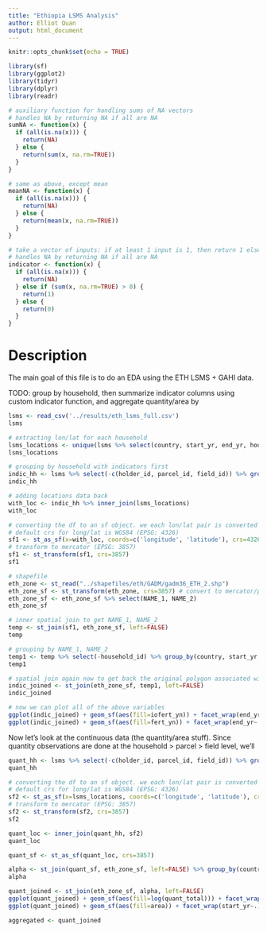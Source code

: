 ```yaml
---
title: "Ethiopia LSMS Analysis"
author: Elliot Quan
output: html_document
---
```



```r
knitr::opts_chunk$set(echo = TRUE)
```

```r
library(sf)
library(ggplot2)
library(tidyr)
library(dplyr)
library(readr)
```


```r
# auxiliary function for handling sums of NA vectors
# handles NA by returning NA if all are NA
sumNA <- function(x) {
  if (all(is.na(x))) {
    return(NA)
  } else {
    return(sum(x, na.rm=TRUE))
  }
}

# same as above, except mean
meanNA <- function(x) {
  if (all(is.na(x))) {
    return(NA)
  } else {
    return(mean(x, na.rm=TRUE))
  }
}

# take a vector of inputs: if at least 1 input is 1, then return 1 else 0.
# handles NA by returning NA if all are NA
indicator <- function(x) {
  if (all(is.na(x))) {
    return(NA)
  } else if (sum(x, na.rm=TRUE) > 0) {
    return(1)
  } else {
    return(0)
  }
}
```

# Description
The main goal of this file is to do an EDA using the ETH LSMS + GAHI data. 

TODO: group by household, then summarize indicator columns using custom indicator function, and aggregate quantity/area by 

```r
lsms <- read_csv('../results/eth_lsms_full.csv')
lsms
```

```r
# extracting lon/lat for each household
lsms_locations <- unique(lsms %>% select(country, start_yr, end_yr, household_id, longitude, latitude))
lsms_locations

```

```r
# grouping by household with indicators first
indic_hh <- lsms %>% select(-c(holder_id, parcel_id, field_id)) %>% group_by(country, start_yr, end_yr, household_id) %>% summarize_at(vars(contains('yn')), indicator)
indic_hh
```

```r
# adding locations data back
with_loc <- indic_hh %>% inner_join(lsms_locations)
with_loc
```


```r
# converting the df to an sf object. we each lon/lat pair is converted to a geometry (point)
# default crs for long/lat is WGS84 (EPSG: 4326)
sf1 <- st_as_sf(x=with_loc, coords=c('longitude', 'latitude'), crs=4326)
# transform to mercator (EPSG: 3857)
sf1 <- st_transform(sf1, crs=3857)
sf1
```



```r
# shapefile
eth_zone <- st_read("../shapefiles/eth/GADM/gadm36_ETH_2.shp")
eth_zone_sf <- st_transform(eth_zone, crs=3857) # convert to mercator/planar (3857)
eth_zone_sf <- eth_zone_sf %>% select(NAME_1, NAME_2)
eth_zone_sf
```


```r
# inner spatial join to get NAME_1, NAME_2
temp <- st_join(sf1, eth_zone_sf, left=FALSE)
temp
```


```r
# grouping by NAME_1, NAME_2
temp1 <- temp %>% select(-household_id) %>% group_by(country, start_yr, end_yr, NAME_1, NAME_2) %>% summarize_all(meanNA)
temp1
```


```r
# spatial join again now to get back the original polygon associated with each NAME_2. this allows us to plot.
indic_joined <- st_join(eth_zone_sf, temp1, left=FALSE)
indic_joined
```

```r
# now we can plot all of the above variables
ggplot(indic_joined) + geom_sf(aes(fill=iofert_yn)) + facet_wrap(end_yr~.) + ggtitle('% Households using Inorganic Fert')
ggplot(indic_joined) + geom_sf(aes(fill=fert_yn)) + facet_wrap(end_yr~.) + ggtitle('% Households using Fert')
```

Now let's look at the continuous data (the quantity/area stuff). Since quantity observations are done at the household > parcel > field level, we'll 


```r

quant_hh <- lsms %>% select(-c(holder_id, parcel_id, field_id)) %>% group_by(country, start_yr, end_yr, household_id) %>% summarize_at(vars(contains('quant'),  contains('area')), sumNA)
quant_hh
```

```r
# converting the df to an sf object. we each lon/lat pair is converted to a geometry (point)
# default crs for long/lat is WGS84 (EPSG: 4326)
sf2 <- st_as_sf(x=lsms_locations, coords=c('longitude', 'latitude'), crs=4326)
# transform to mercator (EPSG: 3857)
sf2 <- st_transform(sf2, crs=3857)
sf2

quant_loc <- inner_join(quant_hh, sf2)
quant_loc 
```


```r
quant_sf <- st_as_sf(quant_loc, crs=3857)
```

```r
alpha <- st_join(quant_sf, eth_zone_sf, left=FALSE) %>% group_by(country, start_yr, end_yr, NAME_1, NAME_2) %>% summarize(quant_urea = sumNA(quant_urea), quant_dap = sumNA(quant_dap), quant_total = quant_urea + quant_dap, area = sumNA(area)) 
alpha
```

```r
quant_joined <- st_join(eth_zone_sf, alpha, left=FALSE)
ggplot(quant_joined) + geom_sf(aes(fill=log(quant_total))) + facet_wrap(start_yr~.) + ggtitle('Total Inorganic Fertilizer Usage across Households  (kg)')
ggplot(quant_joined) + geom_sf(aes(fill=area)) + facet_wrap(start_yr~.) + ggtitle('Total Field Area across Households')
```


```r
aggregated <- quant_joined
```

